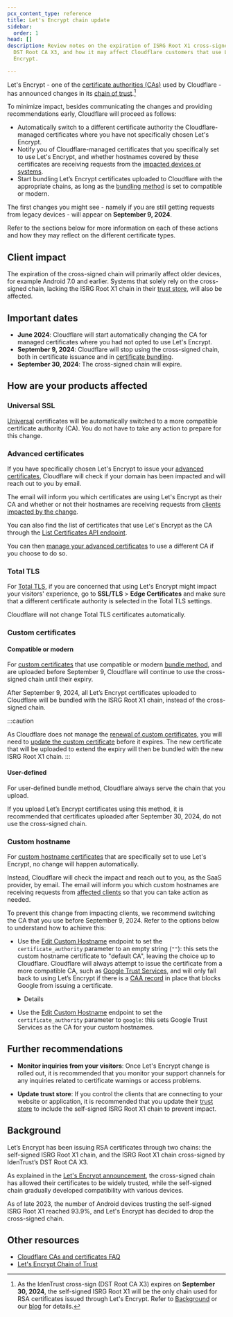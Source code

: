 ```yaml
---
pcx_content_type: reference
title: Let's Encrypt chain update
sidebar:
  order: 1
head: []
description: Review notes on the expiration of ISRG Root X1 cross-signed with
  DST Root CA X3, and how it may affect Cloudflare customers that use Let’s
  Encrypt.

---
```



Let's Encrypt - one of the [certificate authorities (CAs)](/ssl/reference/certificate-authorities/) used by Cloudflare - has announced changes in its [chain of trust](/ssl/concepts/#chain-of-trust).[^1]

To minimize impact, besides communicating the changes and providing recommendations early, Cloudflare will proceed as follows:

* Automatically switch to a different certificate authority the Cloudflare-managed certificates where you have not specifically chosen Let's Encrypt.
* Notify you of Cloudflare-managed certificates that you specifically set to use Let's Encrypt, and whether hostnames covered by these certificates are receiving requests from the [impacted devices or systems](#client-impact).
* Start bundling Let’s Encrypt certificates uploaded to Cloudflare with the appropriate chains, as long as the [bundling method](/ssl/edge-certificates/custom-certificates/bundling-methodologies/) is set to compatible or modern.

The first changes you might see - namely if you are still getting requests from legacy devices - will appear on **September 9, 2024**.

Refer to the sections below for more information on each of these actions and how they may reflect on the different certificate types.

[^1]: As the IdenTrust cross-sign (DST Root CA X3) expires on **September 30, 2024**, the self-signed ISRG Root X1 will be the only chain used for RSA certificates issued through Let's Encrypt. Refer to [Background](#background) or our [blog](https://blog.cloudflare.com/shortening-lets-encrypt-change-of-trust-no-impact-to-cloudflare-customers) for details.

## Client impact

The expiration of the cross-signed chain will primarily affect older devices, for example Android 7.0 and earlier. Systems that solely rely on the cross-signed chain, lacking the ISRG Root X1 chain in their [trust store](/ssl/concepts/#trust-store), will also be affected.

## Important dates

* **June 2024**: Cloudflare will start automatically changing the CA for managed certificates where you had not opted to use Let's Encrypt.
* **September 9, 2024**: Cloudflare will stop using the cross-signed chain, both in certificate issuance and in [certificate bundling](#custom-certificates).
* **September 30, 2024**: The cross-signed chain will expire.

## How are your products affected

### Universal SSL

[Universal](/ssl/edge-certificates/universal-ssl/) certificates will be automatically switched to a more compatible certificate authority (CA). You do not have to take any action to prepare for this change.

### Advanced certificates

If you have specifically chosen Let's Encrypt to issue your [advanced certificates](/ssl/edge-certificates/advanced-certificate-manager/), Cloudflare will check if your domain has been impacted and will reach out to you by email.

The email will inform you which certificates are using Let's Encrypt as their CA and whether or not their hostnames are receiving requests from [clients impacted by the change](#client-impact).

You can also find the list of certificates that use Let's Encrypt as the CA through the [List Certificates API endpoint](/api/operations/certificate-packs-list-certificate-packs).

You can then [manage your advanced certificates](/ssl/edge-certificates/advanced-certificate-manager/manage-certificates/) to use a different CA if you choose to do so.

### Total TLS

For [Total TLS](/ssl/edge-certificates/additional-options/total-tls/), if you are concerned that using Let's Encrypt might impact your visitors' experience, go to **SSL/TLS** > **Edge Certificates** and make sure that a different certificate authority is selected in the Total TLS settings.

Cloudflare will not change Total TLS certificates automatically.

### Custom certificates

#### Compatible or modern

For [custom certificates](/ssl/edge-certificates/custom-certificates/) that use compatible or modern [bundle method](/ssl/edge-certificates/custom-certificates/bundling-methodologies/), and are uploaded before September 9, Cloudflare will continue to use the cross-signed chain until their expiry.

After September 9, 2024, all Let’s Encrypt certificates uploaded to Cloudflare will be bundled with the ISRG Root X1 chain, instead of the cross-signed chain.

:::caution

As Cloudflare does not manage the [renewal of custom certificates](/ssl/edge-certificates/custom-certificates/renewing/), you will need to [update the custom certificate](/ssl/edge-certificates/custom-certificates/uploading/#update-an-existing-custom-certificate) before it expires. The new certificate that will be uploaded to extend the expiry will then be bundled with the new ISRG Root X1 chain.
:::

#### User-defined

For user-defined bundle method, Cloudflare always serve the chain that you upload.

If you upload Let’s Encrypt certificates using this method, it is recommended that certificates uploaded after September 30, 2024, do not use the cross-signed chain.

### Custom hostname

For [custom hostname certificates](/cloudflare-for-platforms/cloudflare-for-saas/security/certificate-management/) that are specifically set to use Let's Encrypt, no change will happen automatically.

Instead, Cloudflare will check the impact and reach out to you, as the SaaS provider, by email. The email will inform you which custom hostnames are receiving requests from [affected clients](#client-impact) so that you can take action as needed.

To prevent this change from impacting clients, we recommend switching the CA that you use before September 9, 2024. Refer to the options below to understand how to achieve this:

  * Use the [Edit Custom Hostname](http:///api/operations/custom-hostname-for-a-zone-edit-custom-hostname) endpoint to set the `certificate_authority` parameter to an empty string (`""`): this sets the custom hostname certificate to "default CA", leaving the choice up to Cloudflare. Cloudflare will always attempt to issue the certificate from a more compatible CA, such as [Google Trust Services](http:///ssl/reference/certificate-authorities/#google-trust-services), and will only fall back to using Let’s Encrypt if there is a [CAA record](http:///ssl/edge-certificates/caa-records/) in place that blocks Google from issuing a certificate.
    <Details header="Example API call">

    ```sh
    curl --request PATCH \\
    https://api.cloudflare.com/client/v4/zones/{zone_id}/custom_hostnames/{custom_hostname_id} \\
    --header "X-Auth-Email: <EMAIL>" \\
    --header "X-Auth-Key: <API_KEY>" \\
    --header "Content-Type: application/json" \\
    --data '{
      "ssl": {
          "method": "txt",
          "type": "dv",
          "certificate_authority": ""
      }
    }'

    ```

    </Details>

  * Use the [Edit Custom Hostname](http:///api/operations/custom-hostname-for-a-zone-edit-custom-hostname) endpoint to set the `certificate_authority` parameter to `google`: this sets Google Trust Services as the CA for your custom hostnames.

## Further recommendations

* **Monitor inquiries from your visitors**: Once Let's Encrypt change is rolled out, it is recommended that you monitor your support channels for any inquiries related to certificate warnings or access problems.

* **Update trust store**: If you control the clients that are connecting to your website or application, it is recommended that you update their [trust store](/ssl/concepts/#trust-store) to include the self-signed ISRG Root X1 chain to prevent impact.

## Background

Let’s Encrypt has been issuing RSA certificates through two chains: the self-signed ISRG Root X1 chain, and the ISRG Root X1 chain cross-signed by IdenTrust’s DST Root CA X3.

As explained in the [Let's Encrypt announcement](https://letsencrypt.org/2023/07/10/cross-sign-expiration), the cross-signed chain has allowed their certificates to be widely trusted, while the self-signed chain gradually developed compatibility with various devices.

As of late 2023, the number of Android devices trusting the self-signed ISRG Root X1 reached 93.9%, and Let's Encrypt has decided to drop the cross-signed chain.

## Other resources

* [Cloudflare CAs and certificates FAQ](/ssl/edge-certificates/troubleshooting/ca-faq/)
* [Let's Encrypt Chain of Trust](https://letsencrypt.org/certificates/)

